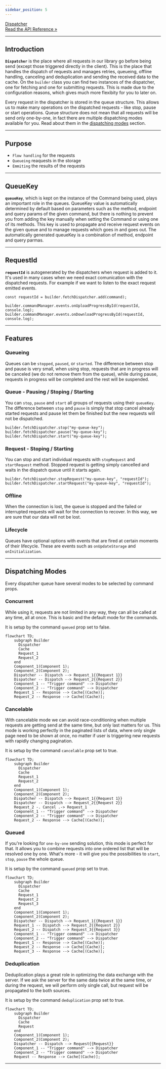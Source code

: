 ```yaml
---
sidebar_position: 5
---
```


<a class="api-link" href="/api/Hyper-Fetch/Class/Dispatcher">
  <div class="api-link-title">Dispatcher</div>
  <div class="api-link-sub-title">Read the API Reference »</div>
</a>

---

## Introduction

**`Dispatcher`** is the place where all requests in our library go before being send (except those triggered directly in
the client). This is the place that handles the dispatch of requests and manages retries, queueing, offline handling,
canceling and deduplication and sending the received data to the cache. On the `builder` class you can find two
instances of the dispatcher, one for fetching and one for submitting requests. This is made due to the configuration
reasons, which gives much more flexibity for you to later on.

Every request in the dispatcher is stored in the queue structure. This allows us to make many operations on the
dispatched requests - like stop, pause or start operations. Queue structure does not mean that all requests will be send
only one-by-one, in fact there are multiple dispatching modes available for you. Read about them in the
[dispatching modes](#dispatching-modes) section.

---

## Purpose

- `Flow handling` for the requests
- `Queueing` reaquests in the storage
- `Emmiting` the results of the requests

---

## QueueKey

**`queueKey`**, which is kept on the instance of the Command being used, plays an important role in the queues. QueueKey
value is automatically determined by default based on parameters such as the method, endpoint and query params of the
given command, but there is nothing to prevent you from adding the key manually when setting the Command or using one of
its methods. This key is used to propagate and receive request events on the given queue and to manage requests which
goes in and goes out. The automatically generated queueKey is a combination of method, endpoint and query parmas.

---

## RequestId

**`requestId`** is autogenerated by the dispatchers when request is added to it. It's used in many cases when we need
exact comunication with the dispatched requests. For example if we want to listen to the exact request emitted events.

```tsx
const requestId = builder.fetchDispatcher.add(command);

builder.commandManager.events.onUploadProgressById(requestId, console.log);
builder.commandManager.events.onDownloadProgressById(requestId, console.log);
```

---

## Features

### Queueing

Queues can be `stopped`, `paused`, or `started`. The difference between stop and pause is very small, when using stop,
requests that are in progress will be canceled (we do not remove them from the queue), while during pause, requests in
progress will be completed and the rest will be suspended.

### Queue - Pausing / Stoping / Starting

You can `stop`, `pause` and `start` all groups of requests using their `queueKey`. The difference between `stop` and
`pause` is simply that stop cancel already started requests and pause let them be finished but the new requests will not
be dispatched.

```tsx
builder.fetchDispatcher.stop("my-queue-key");
builder.fetchDispatcher.pause("my-queue-key");
builder.fetchDispatcher.start("my-queue-key");
```

### Request - Stoping / Starting

You can stop and start individual requests with `stopRequest` and `startRequest` method. Stopped request is getting
simply cancelled and waits in the dispatch queue until it starts again.

```tsx
builder.fetchDispatcher.stopRequest("my-queue-key", "requestId");
builder.fetchDispatcher.startRequest("my-queue-key", "requestId");
```

### Offline

When the connection is lost, the queue is stopped and the failed or interrupted requests will wait for the connection to
recover. In this way, we are sure that our data will not be lost.

### Lifecycle

Queues have optional options with events that are fired at certain moments of their lifecycle. These are events such as
`onUpdateStorage` and `onInitialization`.

---

## Dispatching Modes

Every dispatcher queue have several modes to be selected by command props.

### Concurrent

While using it, requests are not limited in any way, they can all be called at any time, all at once. This is basic and
the default mode for the commands.

It is setup by the command `queued` prop set to false.

```mermaid
flowchart TD;
    subgraph Builder
      Dispatcher
      Cache
      Request_1
      Request_2
    end
    Component_1(Component 1);
    Component_2(Component 2);
    Dispatcher -- Dispatch --> Request_1{{Request 1}}
    Dispatcher -- Dispatch --> Request_2{{Request 2}}
    Component_1 -- "Trigger command" --> Dispatcher
    Component_2 -- "Trigger command" --> Dispatcher
    Request_1 -- Response --> Cache[(Cache)];
    Request_2 -- Response --> Cache[(Cache)];
```

### Cancelable

With cancelable mode we can avoid race-conditioning when multiple requests are getting send at the same time, but only
last matters for us. This mode is working perfectly in the paginated lists of data, where only single page need to be
shown at once, no matter if user is triggering new requests with rapidly changing pagination.

It is setup by the command `cancelable` prop set to true.

```mermaid
flowchart TD;
    subgraph Builder
      Dispatcher
      Cache
      Request_1
      Request_2
    end
    Component_1(Component 1);
    Component_2(Component 2);
    Dispatcher -- Dispatch --> Request_1{{Request 1}}
    Dispatcher -- Dispatch --> Request_2{{Request 2}}
    Request_2 -. Cancel .-> Request_1
    Component_1 -- "Trigger command" --> Dispatcher
    Component_2 -- "Trigger command" --> Dispatcher
    Request_2 -- Response --> Cache[(Cache)];
```

### Queued

If you're looking for `one-by-one` sending solution, this mode is perfect for that. It allows you to combine requests
into one ordered list that will be resolved one by one. What's more - it will give you the possibilities to `start`,
`stop`, `pause` the whole queue.

It is setup by the command `queued` prop set to true.

```mermaid
flowchart TD;
    subgraph Builder
      Dispatcher
      Cache
      Request_1
      Request_2
      Request_3
    end
    Component_1(Component 1);
    Component_2(Component 2);
    Dispatcher -- Dispatch --> Request_1{{Request 1}}
    Request_1 -- Dispatch --> Request_2{{Request 2}}
    Request_2 -- Dispatch --> Request_3{{Request 3}}
    Component_1 -- "Trigger command" --> Dispatcher
    Component_2 -- "Trigger command" --> Dispatcher
    Request_1 -- Response --> Cache[(Cache)];
    Request_2 -- Response --> Cache[(Cache)];
    Request_3 -- Response --> Cache[(Cache)];
```

### Deduplication

Deduplication plays a great role in optimizing the data exchange with the server. If we ask the server for the same data
twice at the same time, or during the request, we will perform only single call, but request will be propagated to the
both sources.

It is setup by the command `deduplication` prop set to true.

```mermaid
flowchart TD;
    subgraph Builder
      Dispatcher
      Cache
      Request
    end
    Component_1(Component 1);
    Component_2(Component 2);
    Dispatcher -- Dispatch --> Request{{Request}}
    Component_1 -- "Trigger command" --> Dispatcher
    Component_2 -- "Trigger command" --> Dispatcher
    Request -- Response --> Cache[(Cache)];
```

---
